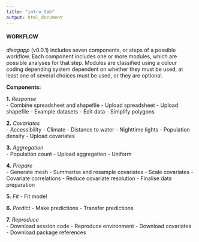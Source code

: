 ```yaml
---
title: "intro_tab"
output: html_document
---
```


#### WORKFLOW

*disagapp* (v0.0.1) includes seven components, or steps of a possible workflow. Each component includes one or more modules, which are possible analyses for that step. Modules are classified using a colour coding depending system dependent on whether they <span class="module_mandatory">must be used</span>, <span class="module_choice">at least one of several choices must be used</span>, <span class="module_optional">or they are optional</span>.

**Components:**  

**1.** *Response*  
- <span class="module_choice">Combine spreadsheet and shapefile</span>
- <span class="module_choice">Upload spreadsheet</span>
- <span class="module_choice">Upload shapefile</span>
- <span class="module_choice">Example datasets</span>
- <span class="module_optional">Edit data</span>
- <span class="module_optional">Simplify polygons</span>

**2.** *Covariates*  
- <span class="module_choice">Accessibility</span>
- <span class="module_choice">Climate</span>
- <span class="module_choice">Distance to water</span>
- <span class="module_choice">Nighttime lights</span>
- <span class="module_choice">Population density</span>
- <span class="module_choice">Upload covariates</span>

**3.** *Aggregation*  
- <span class="module_choice">Population count</span>
- <span class="module_choice">Upload aggregation</span>
- <span class="module_choice">Uniform</span>

**4.** *Prepare*  
- <span class="module_mandatory">Generate mesh</span>
- <span class="module_mandatory">Summarise and resample covariates</span>
- <span class="module_mandatory">Scale covariates</span>
- <span class="module_optional">Covariate correlations</span>
- <span class="module_optional">Reduce covariate resolution</span>
- <span class="module_mandatory">Finalise data preparation</span>

**5.** *Fit*
- <span class="module_mandatory">Fit model</span>

**6.** *Predict*
- <span class="module_mandatory">Make predictions</span>
- <span class="module_optional">Transfer predictions</span>

**7.** *Reproduce*  
- <span class="module_optional">Download session code</span>
- <span class="module_optional">Reproduce environment</span>
- <span class="module_optional">Download covariates</span>
- <span class="module_optional">Download package references</span>
